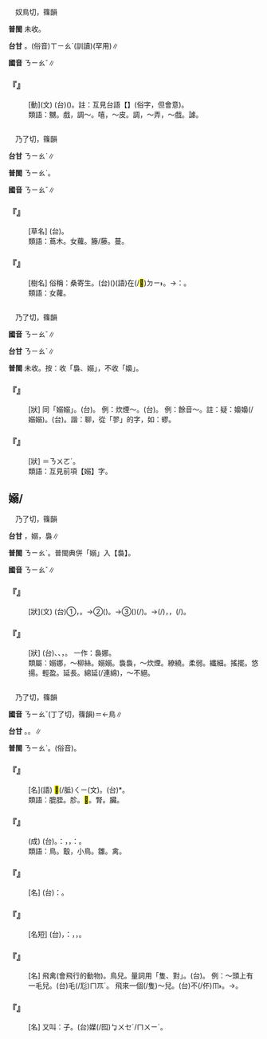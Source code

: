 
=={{ruby|嬲|ㄋㄧㄠˇ}}==

　奴鳥切，篠韻

'''普閩''' 未收。

'''台甘''' {{ruby|(文)|ㄌㄧㄠˋ}}。(俗音)<rt>ㄒㄧㄠˋ</rt>(訓讀){{ruby|。|ㄒㄧㄜˋ}}(罕用)∥

'''國音''' <rt>ㄋㄧㄠˇ</rt>∥

    

==='''『{{ruby|嬲|ㄋㄧㄠˇ}}』'''===
: [動](文) (台){{ruby|戲|ㄏㄧ˪}}{{ruby|弄|ㄌㄤ˫}}({{ruby|女|ㄌㄧˋ/ㄌㄨˋ}}{{ruby|性|ㄒㄧㄥ˪}})。註：互見台語【{{ruby|<mark>&#xf98ac;</mark>|ㄏㄧㄠˊ}}】(俗字，但會意)。
:類語：嬲。戲，調～。嘻，～皮。調，～弄，～戲。謔。
:
    

=={{ruby|蔦|ㄋㄧㄠˇ}}==

　乃了切，篠韻

'''台甘''' <rt>ㄋㄧㄠˋ</rt>∥

'''普閩''' <rt>ㄋㄧㄠˋ</rt>。

'''國音''' <rt>ㄋㄧㄠˇ</rt>∥

    

==='''『{{ruby|蔦|ㄋㄧㄠˇ}}{{ruby|蘿|ㄌㄨㄛˊ}}』'''===
: [草名] (台){{ruby|會|ㄨㆤ˫/ㆤ˫}}{{ruby|旋|ㄙㄨㄢ}}{{ruby|藤|ㄉㄧㄣˊ}}{{ruby|丌|ㆤ}}{{ruby|草|ㄘㄠˋ}}。
:類語：蔦木。女蘿。籐/藤。蔓。
:
    

==='''『{{ruby|蔦|ㄋㄧㄠˇ}}』'''===
: [樹名] 俗稱：桑寄生。(台)({{ruby|細|ㄙㄨㆤ˪/ㄙㆤ˪}}{{ruby|莖|ㄍㄧㄥ}}{{ruby|會|ㄨㆤ˫/ㆤ˫}}{{ruby|旋|ㄙㄨㄢ}}{{ruby|藤|ㄉㄧㄣˊ}}){{ruby|寄|ㄍㄧ˪}}{{ruby|(文)|ㄍㄧㄚ˪}}(語){{ruby|生|ㄒㄧㄥ}}在(/<mark>&#xf9853;</mark>)<rt>ㄉㄧ˫</rt>{{ruby|桑|ㄙㆭ}}{{ruby|楓|ㄅㆭ}}。→{{ruby|比|ㄅㄧˋ}}{{ruby|喻|ㆡㄨ˫/ㄌㄨ˫}}：{{ruby|相|ㄒㄧㄜ/ㄙㆩ}}{{ruby|依|ㄧ}}{{ruby|倚|ㄨㄚˋ}}。
:類語：女蘿。
:
    

=={{ruby|嬝|ㄋㄧㄠˇ}}==

　乃了切，篠韻

'''國音''' <rt>ㄋㄧㄠˇ</rt>∥

'''台甘''' <rt>ㄋㄧㄠˋ</rt>∥

'''普閩''' 未收。按：收「裊、嫋」，不收「嬝」。

    

==='''『{{ruby|嬝|ㄋㄧㄠˇ}}{{ruby|嬝|ㄋㄧㄠˇ}}』'''===
: [狀] 同「嫋嫋」。(台){{ruby|形|ㄏㄧㄥˊ}}{{ruby|容|ㄧㆲˊ}}{{ruby|煙|ㄧㄢ}}{{ruby|氣|ㄎㄧ˪}}{{ruby|輕|ㄎㄧㄣ}}{{ruby|輕|ㄎㄧㄣ}}{{ruby|長|ㄉㆭˊ}}{{ruby|長|ㄉㆭˊ}}{{ruby|旋|ㄙㄨㄢˊ}}{{ruby|動|ㄉㆲ˫}}{{ruby|飛|ㄅㆤ/ㄅㄨㆤ}}{{ruby|懸|ㄍㄨㄢˊ}}{{ruby|丌|ㆤ}}{{ruby|款|ㄎㄨㄢˋ}}。 例：炊煙～。(台){{ruby|音|ㄧㆬ}}{{ruby|調|ㄉㄧㄠ˫}}{{ruby|高|ㄍㄜ}}{{ruby|揚|ㄧㆲˊ}}{{ruby|延|ㄧㄢˊ}}{{ruby|長|ㄉㆭˊ}}{{ruby|不|ㄅㄨㆵ}}{{ruby|絕|ㄗㄨㄚㆵ ͘}}{{ruby|又|ㄧㄨ˫}}{{ruby|好|ㄏㄜˋ}}{{ruby|聽|ㄊㄧㆩ}}{{ruby|丌|ㆤ}}{{ruby|款|ㄎㄨㄢˋ}}。 例：餘音～。註：疑：嬝嬝(/嫋嫋)。(台){{ruby|( )|ㄌㄧㄠˊ}}{{ruby|( )|ㄌㄧㄠˊ}}{{ruby|仔|ㄚ}}。諧：聊，從「翏」的字，如：蟉。
    

==='''『{{ruby|嬝|ㄋㄧㄠˇ}}{{ruby|娜|ㄋㄨㄛˇ}}』'''===
: [狀] ＝{{ruby|嫋|ㄋㄧㄠˇ}}{{ruby|娜|ㄋㄨㄛˇ/ㄋㄧㄠˊ}}<rt>ㄋㄨㄛˊ</rt>。
:類語：互見前項【嫋】字。
:
    

==嫋/{{ruby|嬝|ㄋㄧㄠˇ}}==

　乃了切，篠韻

'''台甘''' {{ruby|(文)|ㄌㄧㄠˋ}}，嫋{{ruby|。|ㄋㄧㄠˋ}}，裊∥

'''普閩''' <rt>ㄋㄧㄠˋ</rt>。普閩典併「嫋」入【裊】。

'''國音''' <rt>ㄋㄧㄠˇ</rt>∥

    

==='''『{{ruby|嫋|ㄋㄧㄠˇ}}{{ruby|嫋|ㄋㄧㄠˇ}}』'''===
: [狀](文) (台)①{{ruby|嫋|ㄌㄧㄠˋ}}{{ruby|娜|ㄋㄚˋ}}，{{ruby|女|ㄌㄧˋ/ㄌㄨˋ}}{{ruby|性|ㄒㄧㄥ˪}}{{ruby|柔|ㄌㄧㄨˊ}}{{ruby|弱|ㆢㄧㆦㆶ ͘/ㄌㄧㆦㆶ ͘}}{{ruby|幼|ㄧㄨ˪}}{{ruby|秀|ㄒㄧㄨ˪}}{{ruby|丌|ㆤ}}{{ruby|款|ㄎㄨㄢˋ}}。→②({{ruby|樹|ㄑㄧㄨ˫}}{{ruby|木|ㆠㆦㆶ ͘}}{{ruby|像|ㄑㄧㆫ˫/ㄑㄧㆧ˫}}{{ruby|柳|ㄌㄧㄨˋ}}{{ruby|枝|ㄍㄧ}}){{ruby|細|ㄙㄨㆤ˪/ㄙㆤ˪}}{{ruby|條|ㄉㄧㄠˊ}}{{ruby|搖|ㄧㄜˊ}}{{ruby|動|ㄉㄤ˫}}{{ruby|<mark>&#xffea8;</mark>|ㄏㆮ˪}}{{ruby|來|ㄌㄞˊ}}{{ruby|<mark>&#xffea8;</mark>|ㄏㆮ˪}}{{ruby|去|ㄎㄧ˪}}{{ruby|丌|ㆤ}}{{ruby|款|ㄎㄨㄢˋ}}。→③{{ruby|涼|ㄌㄧㄤˊ}}{{ruby|風|ㄏㆲ/ㄏㄨㄤ}}({{ruby|像|ㄑㄧㆫ˫/ㄑㄧㆧ˫}}{{ruby|秋|ㄑㄧㄨ}}{{ruby|風|ㄏㆲ/ㄏㄨㄤ}}){{ruby|輕|ㄎㄧㄣ}}{{ruby|輕|ㄎㄧㄣ}}(/{{ruby|微|ㆠㄧˊ}}{{ruby|微|ㆠㄧˊ}}){{ruby|搖|ㄧㄜˊ}}{{ruby|動|ㄉㄤ˫}}{{ruby|丌|ㆤ}}{{ruby|款|ㄎㄨㄢˋ}}。→{{ruby|聲|ㄒㄧㆩ}}{{ruby|音|ㄧㆬ}}(/{{ruby|音|ㄧㆬ}}{{ruby|調|ㄉㄧㄠ˫}}){{ruby|高|ㄍㄜ}}{{ruby|揚|ㄧㄤˊ}}{{ruby|一|ㄐㄧㆵ ͘}}{{ruby|番|ㄏㄨㄢ}}{{ruby|了|ㄌㄧㄠˋ}}{{ruby|後|ㄠ˫}}，{{ruby|餘|ㄨˊ/ㄧˊ}}{{ruby|音|ㄧㆬ}}{{ruby|牽|ㄎㄢ}}{{ruby|長|ㄉㆭˊ}}{{ruby|長|ㄉㆭˊ}}，{{ruby|無|ㆠㄜˊ}}{{ruby|一|ㄐㄧㆵ ͘}}{{ruby|下|ㆤ˫}}{{ruby|著|ㄉㄧㄜㆷ}}(/{{ruby|都|ㄉㄜ˫}}){{ruby|絕|ㄗㄨㄚㆵ ͘}}{{ruby|斷|ㄉㄨㄢ˫}}{{ruby|丌|ㆤ}}{{ruby|情|ㄐㄧㄥˊ}}{{ruby|形|ㄏㄧㄥˊ}}。
    

==='''『{{ruby|嫋|ㄋㄧㄠˇ}}{{ruby|娜|ㄋㄨㄛˇ}}』'''===
: [狀] (台){{ruby|形|ㄏㄧㄥˊ}}{{ruby|容|ㄧㆲˊ}}{{ruby|女|ㄌㄧˋ/ㄌㄨˋ}}{{ruby|性|ㄒㄧㄥ˪}}{{ruby|柔|ㆢㄧㄨˊ/ㄌㄧㄨˊ}}{{ruby|軟|ㄋㆭˋ}}、{{ruby|軟|ㄌㄨㄢˋ}}{{ruby|弱|ㆢㄧㆦㆶ ͘/ㄌㄧㆦㆶ ͘}}、{{ruby|行|ㄏㄧㄥˊ}}{{ruby|動|ㄉㆲ˫}}{{ruby|搖|ㄧㄜˊ}}{{ruby|搖|ㄧㄜˊ}}{{ruby|扭|ㄫㄧㄨˋ}}{{ruby|扭|ㄫㄧㄨˋ}}，{{ruby|美|ㆠㄧˋ}}{{ruby|麗|ㄌㆤ˫}}{{ruby|丌|ㆤ}}{{ruby|款|ㄎㄨㄢˋ}}{{ruby|曲|ㄎㄧㆤㆶ/ㄎㄧㆦㆶ}}。 一作：裊娜。
:類屬：嫋娜，～柳絲。嫋嫋。裊裊，～炊煙。繚繞。柔弱。纖細。搖擺。悠揚。輕盈。延長。綿延(/連綿)，～不絕。
:
    

=={{ruby|鳥|ㄋㄧㄠˇ}}==

　乃了切，篠韻

'''國音''' <rt>ㄋㄧㄠˇ</rt>{{ruby|。|ㄉㄧㄠˇ}}(丁了切，篠韻)＝{{ruby|屌|ㄉㄧㄠˇ}}←鳥∥

'''台甘''' {{ruby|(文)|ㆢㄧㆯˋ}}。{{ruby|(文)|ㄋㄧㄠˋ}}。{{ruby|(語)|ㄐㄧㄠˋ}}∥

'''普閩''' <rt>ㄋㄧㄠˋ</rt>。(俗音){{ruby|爪|ㄐㄧㄠˋ}}。

    

==='''『{{ruby|鳥|ㄋㄧㄠˇ}}{{ruby|胃|ㄨㄟˋ}}』'''===
: [名](語) <mark>&#xf98ab;</mark>(/胝)<rt>ㄑㄧ</rt>(文)。(台){{ruby|鳥|ㄐㄧㄠˋ}}{{ruby|仔|ㄚ}}{{ruby|胘|ㄍㄧㄢ˫}}*。
:類語：膍胵。胗。<mark>&#xf98ab;</mark>。腎。臟。
:
    

==='''『{{ruby|鳥|ㄋㄧㄠˇ}}{{ruby|盡|ㄐㄧㄣˋ}}{{ruby|弓|ㄍㄨㄥ}}{{ruby|藏|ㄘㄤˊ}}』'''===
: (成) (台){{ruby|無|ㆠㄜˊ}}{{ruby|鳥|ㄐㄧㄠˋ}}{{ruby|仔|ㄚ}}{{ruby|免|ㆠㄧㄢˋ}}{{ruby|用|ㄧㆲ˫}}{{ruby|弓|ㄍㄧㆲ}}{{ruby|箭|ㄐㆪ˪}}。{{ruby|比|ㄅㄧˋ}}{{ruby|喻|ㆡㄨ˫/ㄌㄨ˫}}：{{ruby|天|ㄊㄧㄢ}}{{ruby|下|ㄏㄚ˫}}{{ruby|太|ㄊㄞ˪}}{{ruby|平|ㄅㄧㄥˊ}}，{{ruby|功|ㄍㆲ}}{{ruby|臣|ㄒㄧㄣˊ}}{{ruby|被|ㄅㄧ˫}}{{ruby|看|ㄎㄨㆩ˪}}{{ruby|輕|ㄎㄧㄣ}}，{{ruby|俗|ㄒㄧㆦㆶ ͘}}{{ruby|語|ㆣㄨˋ/ㆣㄧˋ}}{{ruby|講|ㄍㆲˋ}}：{{ruby|橋|ㄍㄧㄜˊ}}{{ruby|過|ㄍㄨㆤ˪/ㄍㆤ˪}}{{ruby|枴|ㄍㄨㆮˋ/ㄍㄨㄞˋ}}{{ruby|抽|ㄊㄧㄨ}}。
:類語：鳥。鷇，小鳥。雛。禽。
:
    

==='''『{{ruby|鳥|ㄋㄧㄠˇ}}{{ruby|道|ㄉㄠˋ}}』'''===
: [名] (台){{ruby|比|ㄅㄧˋ}}{{ruby|喻|ㆡㄨ˫/ㄌㄨ˫}}：{{ruby|山|ㄙㄨㆩ}}{{ruby|路|ㄌㆦ˫}}{{ruby|危|ㄏㄨㄧˊ/ㆣㄨㄧˊ}}{{ruby|險|ㄏㄧㆰˋ}}{{ruby|歹|ㄆㄞˋ/ㄆㆮˋ}}{{ruby|行|ㄍㄧㆩˊ}}。
    

==='''『{{ruby|鳥|ㄋㄧㄠˇ}}{{ruby|食|ㄕˊ}}』'''===
: [名短] (台){{ruby|荏|ㄌㆰˋ}}{{ruby|胡|ㆦˊ}}{{ruby|麻|ㄇㄨㄚˊ}}{{ruby|丌|ㆤ}}{{ruby|子|ㄐㄧˋ}}，{{ruby|即|ㄐㄧㆤㆶ}}：{{ruby|白|ㄅㆤㆷ ͘}}{{ruby|蘇|ㄙㆦ}}{{ruby|子|ㄐㄧˋ}}，{{ruby|紫|ㄐㄧˋ}}{{ruby|蘇|ㄙㆦ}}{{ruby|丌|ㆤ}}{{ruby|類|ㄌㄨㄧ˫}}，{{ruby|鳥|ㄐㄧㄠˋ}}{{ruby|仔|ㄚ}}{{ruby|米|ㆠㄧˋ}}。
    

==='''『{{ruby|鳥|ㄋㄧㄠˇ}}』'''===
: [名] 飛禽(會飛行的動物)。鳥兒。量詞用「隻、對」。(台){{ruby|鳥|ㄐㄧㄠˋ}}{{ruby|仔|ㄚ}}。 例：～頭上有一{{ruby|撮|ㄗㄨㄛˇ}}毛兒。(台){{ruby|鳥|ㄐㄧㄠˋ}}{{ruby|仔|ㄚ}}{{ruby|丌|ㆤ}}{{ruby|頭|ㄊㄠˊ}}{{ruby|殼|ㄎㄚㆶ}}{{ruby|頂|ㄉㄧㄥˋ}}{{ruby|有|ㄨ˫}}{{ruby|一|ㄐㄧㆵ ͘}}{{ruby|撮|ㄘㆦㆶ}}毛(/尨)<rt>ㄇㆭˊ</rt>。 飛來一個(/隻)～兒。(台)不(/伓)<rt>ㆬ˫</rt>{{ruby|知|ㄗㄞ}}{{ruby|對|ㄉㄨㄧ˪}}{{ruby|那|ㄉㄜˋ}}{{ruby|位|ㄨㄧ˫}}{{ruby|仔|ㄚ}}{{ruby|飛|ㄅㄨㆤ/ㄅㆤ}}{{ruby|一|ㄐㄧㆵ ͘}}{{ruby|隻|ㄐㄧㄚㆷ}}{{ruby|鳥|ㄐㄧㄠˋ}}{{ruby|仔|ㄚ}}{{ruby|來|ㄌㄞˊ}}。→{{ruby|有|ㄨ˫}}{{ruby|一|ㄐㄧㆵ ͘}}{{ruby|隻|ㄐㄧㄚㆷ}}{{ruby|鳥|ㄐㄧㄠˋ}}{{ruby|仔|ㄚ}}{{ruby|飛|ㄅㄨㆤ/ㄅㆤ}}{{ruby|來|·ㄌㄞˊ}}。
    

==='''『{{ruby|鳥|ㄋㄧㄠˇ}}{{ruby|媒|ㄇㄟˊ}}』'''===
: [名] 又叫：{{ruby|囮|ㄧㄡˊ}}子。(台){{ruby|鳥|ㄐㄧㄠˋ}}媒(/囮)<rt>ㆠㄨㆤˊ/ㄇㄨㄧˊ</rt>。
    
